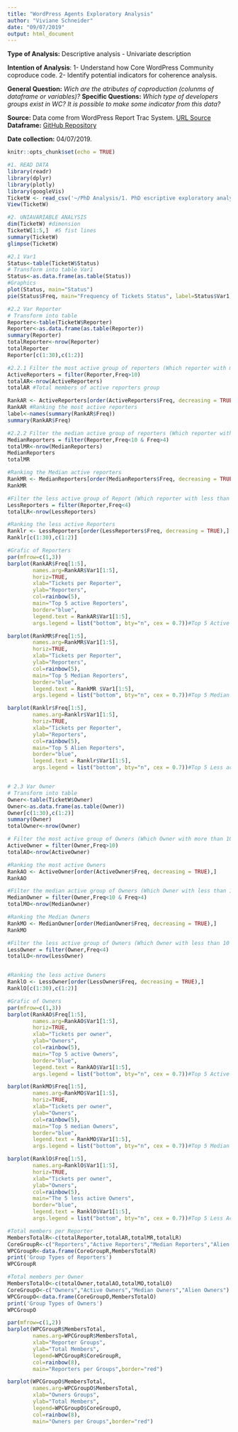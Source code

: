 ```yaml
---
title: "WordPress Agents Exploratory Analysis"
author: "Viviane Schneider"
date: "09/07/2019"
output: html_document
---
```

**Type of Analysis:** Descriptive analysis - Univariate description

**Intention of Analysis**: 
1- Understand how Core WordPress Community coproduce code.
2- Identify potential indicators for coherence analysis.

**General Question:** *Wich are the atributes of coproduction (colunms of dataframe or variables)?*
**Specific Questions:** *Which type of developers groups exist in WC? It is possible to make some indicator from this data? *

**Source:** Data come from WordPress Report Trac System.
[URL Source](https://core.trac.wordpress.org/query?status=accepted&status=assigned&status=new&status=reopened&status=reviewing&col=id&col=summary&col=status&col=owner&col=type&col=priority&col=milestone&col=component&col=version&col=severity&col=resolution&col=time&col=changetime&col=focuses&col=reporter&col=keywords&order=priority)
**Dataframe:** [GitHub Repository](https://raw.githubusercontent.com/vivianesch/CoherenceAnalysisWordPress/master/TicketW.csv)

**Date collection:** 04/07/2019.

```r
knitr::opts_chunk$set(echo = TRUE)
```

```r
#1. READ DATA
library(readr)
library(dplyr)
library(plotly)
library(googleVis)
TicketW <- read_csv('~/PhD Analysis/1. PhD escriptive exploratory analysis/TicketW.csv')
View(TicketW)

#2. UNIAVARIABLE ANALYSIS
dim(TicketW) #dimension
TicketW[1:5,]  #5 fist lines
summary(TicketW)
glimpse(TicketW)

#2.1 Var1
Status<-table(TicketW$Status)
# Transform into table Var1
Status<-as.data.frame(as.table(Status))
#Graphics
plot(Status, main="Status")
pie(Status$Freq, main="Frequency of Tickets Status", label=Status$Var1, col = rainbow(7))

#2.2 Var Reporter
# Transform into table
Reporter<-table(TicketW$Reporter) 
Reporter<-as.data.frame(as.table(Reporter))
summary(Reporter)
totalReporter<-nrow(Reporter)
totalReporter
Reporter[c(1:30),c(1:2)]

#2.2.1 Filter the most active group of reporters (Which reporter with more than 10 tickets)
ActiveReporters = filter(Reporter,Freq>10)
totalAR<-nrow(ActiveReporters)
totalAR #Total members of active reporters group

RankAR <- ActiveReporters[order(ActiveReporters$Freq, decreasing = TRUE),]
RankAR #Ranking the most active reporters
label<-names(summary(RankAR$Freq))
summary(RankAR$Freq)

#2.2.2 Filter the median active group of reporters (Which reporter with less than 10 tickets and more than 4 tickets)
MedianReporters = filter(Reporter,Freq<10 & Freq>4)
totalMR<-nrow(MedianReporters)
MedianReporters
totalMR

#Ranking the Median active reporters
RankMR <- MedianReporters[order(MedianReporters$Freq, decreasing = TRUE),]
RankMR

#Filter the less active group of Report (Which reporter with less than 10 tickets)
LessReporters = filter(Reporter,Freq<4)
totalLR<-nrow(LessReporters)

#Ranking the less active Reporters
Ranklr <- LessReporters[order(LessReporters$Freq, decreasing = TRUE),]
Ranklr[c(1:30),c(1:2)]

#Grafic of Reporters
par(mfrow=c(1,3))
barplot(RankAR$Freq[1:5],
        names.arg=RankAR$Var1[1:5],
        horiz=TRUE,
        xlab="Tickets per Reporter",
        ylab="Reporters",
        col=rainbow(5),
        main="Top 5 active Reporters",
        border="blue",
        legend.text = RankAR$Var1[1:5],
        args.legend = list("bottom", bty="n", cex = 0.7))#Top 5 Active Reporters

barplot(RankMR$Freq[1:5],
        names.arg=RankMR$Var1[1:5],
        horiz=TRUE,
        xlab="Tickets per Reporter",
        ylab="Reporters",
        col=rainbow(5),
        main="Top 5 Median Reporters",
        border="blue",
        legend.text = RankMR $Var1[1:5],
        args.legend = list("bottom", bty="n", cex = 0.7))#Top 5 Median Reporters

barplot(Ranklr$Freq[1:5],
        names.arg=Ranklr$Var1[1:5],
        horiz=TRUE,
        xlab="Tickets per Reporter",
        ylab="Reporters",
        col=rainbow(5),
        main="Top 5 Alien Reporters",
        border="blue",
        legend.text = Ranklr$Var1[1:5],
        args.legend = list("bottom", bty="n", cex = 0.7))#Top 5 Less acctive Reporters


# 2.3 Var Owner
# Transform into table
Owner<-table(TicketW$Owner) 
Owner<-as.data.frame(as.table(Owner))
Owner[c(1:30),c(1:2)]
summary(Owner)
totalOwner<-nrow(Owner)

# Filter the most active group of Owners (Which Owner with more than 10 tickets)
ActiveOwner = filter(Owner,Freq>10)
totalAO<-nrow(ActiveOwner)

#Ranking the most active Owners
RankAO <- ActiveOwner[order(ActiveOwner$Freq, decreasing = TRUE),]
RankAO

#Filter the median active group of Owners (Which Owner with less than 10 tickets and more than 4 tickets)
MedianOwner = filter(Owner,Freq<10 & Freq>4)
totalMO<-nrow(MedianOwner)

#Ranking the Median Owners
RankMO <- MedianOwner[order(MedianOwner$Freq, decreasing = TRUE),]
RankMO

#Filter the less active group of Owners (Which Owner with less than 10 tickets)
LessOwner = filter(Owner,Freq<4)
totalLO<-nrow(LessOwner)


#Ranking the less active Owners
RanklO <- LessOwner[order(LessOwner$Freq, decreasing = TRUE),]
RanklO[c(1:30),c(1:2)]

#Grafic of Owners
par(mfrow=c(1,3))
barplot(RankAO$Freq[1:5],
        names.arg=RankAO$Var1[1:5],
        horiz=TRUE,
        xlab="Tickets per owner",
        ylab="Owners",
        col=rainbow(5),
        main="Top 5 active Owners",
        border="blue",
        legend.text = RankAO$Var1[1:5],
        args.legend = list("bottom", bty="n", cex = 0.7))#Top 5 Active Owners

barplot(RankMO$Freq[1:5],
        names.arg=RankMO$Var1[1:5],
        horiz=TRUE,
        xlab="Tickets per owner",
        ylab="Owners",
        col=rainbow(5),
        main="Top 5 median Owners",
        border="blue",
        legend.text = RankMO$Var1[1:5],
        args.legend = list("bottom", bty="n", cex = 0.7))#Top 5 Median Owners

barplot(RanklO$Freq[1:5],
        names.arg=RanklO$Var1[1:5],
        horiz=TRUE,
        xlab="Tickets per owner",
        ylab="Owners",
        col=rainbow(5),
        main="The 5 less active Owners",
        border="blue",
        legend.text = RanklO$Var1[1:5],
        args.legend = list("bottom", bty="n", cex = 0.7))#Top 5 Less Active Owners

#Total members per Reporter
MembersTotalR<-c(totalReporter,totalAR,totalMR,totalLR)
CoreGroupR<-c("Reporters","Active Reporters","Median Reporters","Alien Reporters")
WPCGroupR<-data.frame(CoreGroupR,MembersTotalR)
print('Group Types of Reporters')
WPCGroupR

#Total members per Owner
MembersTotalO<-c(totalOwner,totalAO,totalMO,totalLO)
CoreGroupO<-c("Owners","Active Owners","Median Owners","Alien Owners")
WPCGroupO<-data.frame(CoreGroupO,MembersTotalO)
print('Group Types of Owners')
WPCGroupO

par(mfrow=c(1,2))
barplot(WPCGroupR$MembersTotal,
        names.arg=WPCGroupR$MembersTotal,
        xlab="Reporter Groups",
        ylab="Total Members",
        legend=WPCGroupR$CoreGroupR,
        col=rainbow(8),
        main="Reporters per Groups",border="red")

barplot(WPCGroupO$MembersTotal,
        names.arg=WPCGroupO$MembersTotal,
        xlab="Owners Groups",
        ylab="Total Members",
        legend=WPCGroupO$CoreGroupO,
        col=rainbow(8),
        main="Owners per Groups",border="red")

```

